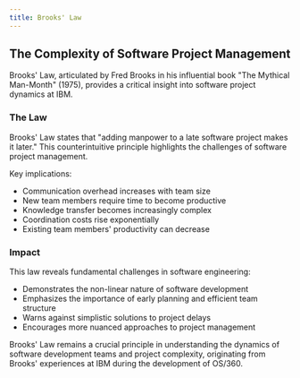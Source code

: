 ```yaml
---
title: Brooks' Law
---
```


## The Complexity of Software Project Management

Brooks' Law, articulated by Fred Brooks in his influential book "The Mythical Man-Month" (1975), provides a critical insight into software project dynamics at IBM.

### The Law

Brooks' Law states that "adding manpower to a late software project makes it later." This counterintuitive principle highlights the challenges of software project management.

Key implications:
- Communication overhead increases with team size
- New team members require time to become productive
- Knowledge transfer becomes increasingly complex
- Coordination costs rise exponentially
- Existing team members' productivity can decrease

### Impact

This law reveals fundamental challenges in software engineering:
- Demonstrates the non-linear nature of software development
- Emphasizes the importance of early planning and efficient team structure
- Warns against simplistic solutions to project delays
- Encourages more nuanced approaches to project management

Brooks' Law remains a crucial principle in understanding the dynamics of software development teams and project complexity, originating from Brooks' experiences at IBM during the development of OS/360.
